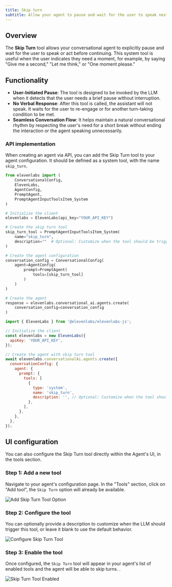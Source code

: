 ```yaml
---
title: Skip turn
subtitle: Allow your agent to pause and wait for the user to speak next.
---
```


## Overview

The **Skip Turn** tool allows your conversational agent to explicitly pause and wait for the user to speak or act before continuing. This system tool is useful when the user indicates they need a moment, for example, by saying "Give me a second," "Let me think," or "One moment please."

## Functionality

- **User-Initiated Pause**: The tool is designed to be invoked by the LLM when it detects that the user needs a brief pause without interruption.
- **No Verbal Response**: After this tool is called, the assistant will not speak. It waits for the user to re-engage or for another turn-taking condition to be met.
- **Seamless Conversation Flow**: It helps maintain a natural conversational rhythm by respecting the user's need for a short break without ending the interaction or the agent speaking unnecessarily.

<Markdown src="/snippets/skip_turn_custom_llm.mdx" />

### API implementation

When creating an agent via API, you can add the Skip Turn tool to your agent configuration. It should be defined as a system tool, with the name `skip_turn`.

<CodeBlocks>

```python
from elevenlabs import (
    ConversationalConfig,
    ElevenLabs,
    AgentConfig,
    PromptAgent,
    PromptAgentInputToolsItem_System
)

# Initialize the client
elevenlabs = ElevenLabs(api_key="YOUR_API_KEY")

# Create the skip turn tool
skip_turn_tool = PromptAgentInputToolsItem_System(
    name="skip_turn",
    description=""  # Optional: Customize when the tool should be triggered, or leave blank for default.
)

# Create the agent configuration
conversation_config = ConversationalConfig(
    agent=AgentConfig(
        prompt=PromptAgent(
            tools=[skip_turn_tool]
        )
    )
)

# Create the agent
response = elevenlabs.conversational_ai.agents.create(
    conversation_config=conversation_config
)
```

```javascript
import { ElevenLabs } from '@elevenlabs/elevenlabs-js';

// Initialize the client
const elevenlabs = new ElevenLabs({
  apiKey: 'YOUR_API_KEY',
});

// Create the agent with skip turn tool
await elevenlabs.conversationalAi.agents.create({
  conversationConfig: {
    agent: {
      prompt: {
        tools: [
          {
            type: 'system',
            name: 'skip_turn',
            description: '', // Optional: Customize when the tool should be triggered, or leave blank for default.
          },
        ],
      },
    },
  },
});
```

</CodeBlocks>

## UI configuration

You can also configure the Skip Turn tool directly within the Agent's UI, in the tools section.

<Steps>

### Step 1: Add a new tool

Navigate to your agent's configuration page. In the "Tools" section, click on "Add tool", the `Skip Turn` option will already be available.

<Frame background="subtle">
  <img
    src="/assets/images/conversational-ai/skip-turn-option.png"
    alt="Add Skip Turn Tool Option"
  />
</Frame>

### Step 2: Configure the tool

You can optionally provide a description to customize when the LLM should trigger this tool, or leave it blank to use the default behavior.

<Frame background="subtle">
  <img src="/assets/images/conversational-ai/skip-turn-config.png" alt="Configure Skip Turn Tool" />
</Frame>

### Step 3: Enable the tool

Once configured, the `Skip Turn` tool will appear in your agent's list of enabled tools and the agent will be able to skip turns. .

<Frame background="subtle">
  <img src="/assets/images/conversational-ai/skip-turn-enabled.png" alt="Skip Turn Tool Enabled" />
</Frame>

</Steps>
